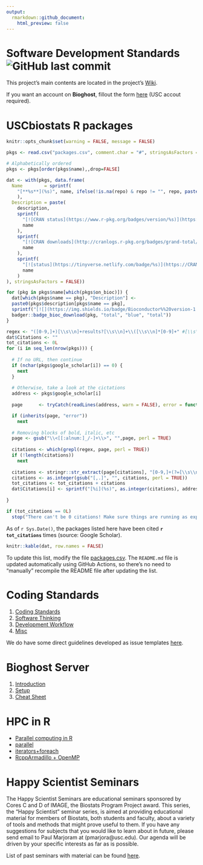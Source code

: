 ```yaml
---
output:
  rmarkdown::github_document:
    html_preview: false
---
```


# Software Development Standards ![GitHub last commit](https://img.shields.io/github/last-commit/USCbiostats/software-dev)

This project's main contents are located in the project's [Wiki](https://github.com/USCbiostats/CodingStandards/wiki).

If you want an account on **Bioghost**, fillout the form [here](https://forms.gle/GLKGfydPj5LmfHWq6) (USC accout required).

# USCbiostats R packages

```r
knitr::opts_chunk$set(warning = FALSE, message = FALSE)
```

```r
pkgs <- read.csv("packages.csv", comment.char = "#", stringsAsFactors = FALSE)

# Alphabetically ordered
pkgs <- pkgs[order(pkgs$name),,drop=FALSE]

dat <- with(pkgs, data.frame(
  Name        = sprintf(
    "[**%s**](%s)", name, ifelse(!is.na(repo) & repo != "", repo, paste0("https://github.com/USCbiostats/", name))
    ),
  Description = paste(
    description,
    sprintf(
      "[![CRAN status](https://www.r-pkg.org/badges/version/%s)](https://CRAN.R-project.org/package=%1$s)",
      name
    ),
    sprintf(
      "[![CRAN downloads](http://cranlogs.r-pkg.org/badges/grand-total/%s)](https://cran.r-project.org/package=%1$s)",
      name
    ),
    sprintf(
      "[![status](https://tinyverse.netlify.com/badge/%s)](https://CRAN.R-project.org/package=%1$s)",
      name
    )
), stringsAsFactors = FALSE))

for (pkg in pkgs$name[which(pkgs$on_bioc)]) {
  dat[which(pkgs$name == pkg), "Description"] <- 
  paste0(pkgs$description[pkgs$name == pkg], 
  sprintf("[![](https://img.shields.io/badge/Bioconductor%%20version-1.0.0-green.svg)](https://www.bioconductor.org/packages/%s)", pkg), 
  badger::badge_bioc_download(pkg, "total", "blue", "total"))
}

```

```r
regex <- "([0-9,]+)[\\s\\n]+results?[\\s\\n]+\\([\\s\\n]*[0-9]+" #[\\s\\n]+[(][0-9]*[.]?[0-9]+\\s+secs?
dat$Citations <- ""
tot_citations <- 0L
for (i in seq_len(nrow(pkgs))) {
  
  # If no URL, then continue
  if (nchar(pkgs$google_scholar[i]) == 0) {
    next
  }
  
  # Otherwise, take a look at the cictations
  address <- pkgs$google_scholar[i]
  
  page      <- tryCatch(readLines(address, warn = FALSE), error = function(e) e)

  if (inherits(page, "error"))
    next
  
  # Removing blocks of bold, italic, etc
  page <- gsub("\\<[[:alnum:]_/-]+\\>", "",page, perl = TRUE)
  
  citations <- which(grepl(regex, page, perl = TRUE))
  if (!length(citations))
    next
  
  citations <- stringr::str_extract(page[citations], "[0-9,]+(?=[\\s\\n]+results?)")
  citations <- as.integer(gsub("[,.]", "", citations, perl = TRUE))
  tot_citations <- tot_citations + citations
  dat$Citations[i] <- sprintf("[%i](%s)", as.integer(citations), address)
  
}

if (tot_citations == 0L)
  stop("There can't be 0 citations! Make sure things are running as expected!")
```

As of `r Sys.Date()`, the packages listed here have been cited **`r tot_citations`** times
(source: Google Scholar).

```r
knitr::kable(dat, row.names = FALSE)
```

To update this list, modify the file [packages.csv](packages.csv). The
`README.md` file is updated automatically using GitHub Actions, so there's no
need to "manually" recompile the README file after updating the list. 

# Coding Standards

1.  [Coding Standards](../../wiki/Home#coding-standards)
2.  [Software Thinking](../../wiki/Home#software-thinking)
3.  [Development Workflow](../../wiki/Home#development-workflow)
4.  [Misc](../../wiki/Home#misc)

We do have some direct guidelines developed as issue templates [here](templates). 

# Bioghost Server

1.  [Introduction](../../wiki/Biogohst-server#introduction)
2.  [Setup](../../wiki/Biogohst-server#setup)
3.  [Cheat Sheet](../../wiki/Biogohst-server#cheat-sheet)

# HPC in R
    
*   [Parallel computing in R](../../wiki/HPC-in-R#parallel-computing-in-r)  
*   [parallel](../../wiki/HPC-in-R#parallel)
*   [iterators+foreach](../../wiki/HPC-in-R#foreach)
*   [RcppArmadillo + OpenMP](../../wiki/HPC-in-R#rcpparmadillo-and-openmp)

# Happy Scientist Seminars

The Happy Scientist Seminars are educational seminars sponsored by Cores C and D of IMAGE, the Biostats Program Project award. This series, the "Happy Scientist" seminar series, is aimed at providing educational material for members of Biostats, both students and faculty, about a variety of tools and methods that might prove useful to them. If you have any suggestions for subjects that you would like to learn about in future, please send email to Paul Marjoram at (pmarjora@usc.edu). Our agenda will be driven by your specific interests as far as is possible. 

List of past seminars with material can be found [here](/happy_scientist/).
